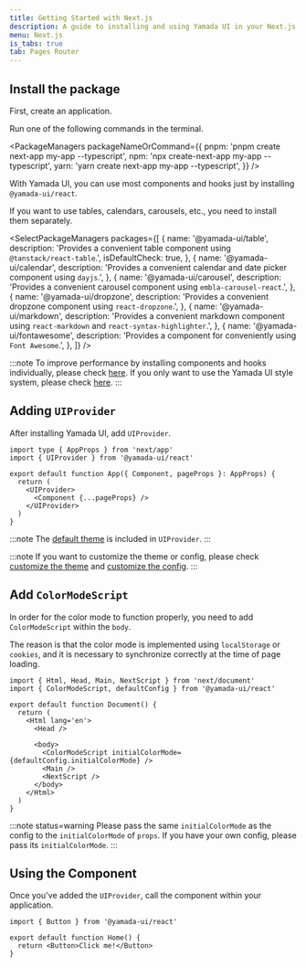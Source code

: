 ```yaml
---
title: Getting Started with Next.js
description: A guide to installing and using Yamada UI in your Next.js project.
menu: Next.js
is_tabs: true
tab: Pages Router
---
```


## Install the package

First, create an application.

Run one of the following commands in the terminal.

<PackageManagers
  packageNameOrCommand={{
    pnpm: 'pnpm create next-app my-app --typescript',
    npm: 'npx create-next-app my-app --typescript',
    yarn: 'yarn create next-app my-app --typescript',
  }}
/>

With Yamada UI, you can use most components and hooks just by installing `@yamada-ui/react`.

<PackageManagers packageNameOrCommand='@yamada-ui/react' />

If you want to use tables, calendars, carousels, etc., you need to install them separately.

<SelectPackageManagers
  packages={[
    {
      name: '@yamada-ui/table',
      description: 'Provides a convenient table component using `@tanstack/react-table`.',
      isDefaultCheck: true,
    },
    {
      name: '@yamada-ui/calendar',
      description: 'Provides a convenient calendar and date picker component using `dayjs`.',
    },
    {
      name: '@yamada-ui/carousel',
      description: 'Provides a convenient carousel component using `embla-carousel-react`.',
    },
    {
      name: '@yamada-ui/dropzone',
      description: 'Provides a convenient dropzone component using `react-dropzone`.',
    },
    {
      name: '@yamada-ui/markdown',
      description:
        'Provides a convenient markdown component using `react-markdown` and `react-syntax-highlighter`.',
    },
    {
      name: '@yamada-ui/fontawesome',
      description: 'Provides a component for conveniently using `Font Awesome`.',
    },
  ]}
/>

:::note
To improve performance by installing components and hooks individually, please check [here](/getting-started/installation/individually).
If you only want to use the Yamada UI style system, please check [here](/getting-started/installation/minimal).
:::

## Adding `UIProvider`

After installing Yamada UI, add `UIProvider`.

```tsx live=false title=_app.tsx highlight={6,8}
import type { AppProps } from 'next/app'
import { UIProvider } from '@yamada-ui/react'

export default function App({ Component, pageProps }: AppProps) {
  return (
    <UIProvider>
      <Component {...pageProps} />
    </UIProvider>
  )
}
```

:::note
The [default theme](/styled-system/theming/default-theme) is included in `UIProvider`.
:::

:::note
If you want to customize the theme or config, please check [customize the theme](/styled-system/theming/customize-theme) and [customize the config](/styled-system/configure/customize-config).
:::

## Add `ColorModeScript`

In order for the color mode to function properly, you need to add `ColorModeScript` within the `body`.

The reason is that the color mode is implemented using `localStorage` or `cookies`, and it is necessary to synchronize correctly at the time of page loading.

```tsx live=false title=_document.tsx highlight={10}
import { Html, Head, Main, NextScript } from 'next/document'
import { ColorModeScript, defaultConfig } from '@yamada-ui/react'

export default function Document() {
  return (
    <Html lang='en'>
      <Head />

      <body>
        <ColorModeScript initialColorMode={defaultConfig.initialColorMode} />
        <Main />
        <NextScript />
      </body>
    </Html>
  )
}
```

:::note status=warning
Please pass the same `initialColorMode` as the config to the `initialColorMode` of `props`. If you have your own config, please pass its `initialColorMode`.
:::

## Using the Component

Once you've added the `UIProvider`, call the component within your application.

```tsx live=false title=index.tsx
import { Button } from '@yamada-ui/react'

export default function Home() {
  return <Button>Click me!</Button>
}
```
